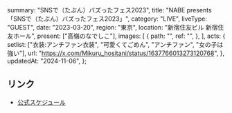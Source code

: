   summary: "SNSで（たぶん）バズったフェス2023",
  title: "NABE presents 「SNSで（たぶん）バズったフェス2023」",
  category: "LIVE",
  liveType: "GUEST",
  date: "2023-03-20",
  region: "東京",
  location: "新宿住友ビル 新宿住友ホール",
  present: ["高嶺のなでしこ"],
  images: [
    {
      path: "",
      ref: "",
    },
  ],
  acts: {
    setlist: ["衣装:アンチファン衣装", "可愛くてごめん", "アンチファン", "女の子は強い"],
    url: "https://x.com/Mikuru_hositani/status/1637766013273120768",
  },
  updatedAt: "2024-11-06",
};

## リンク

- [公式スケジュール](https://takanenonadeshiko.jp/?p=724)
